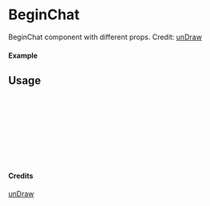 
<Meta of={BeginChat} title="unDraw/BeginChat" />

# BeginChat

BeginChat component with different props.
Credit: [unDraw](https://undraw.co/illustrations)

#### Example

<Canvas of={BeginChat.Primary} />

## Usage

```ts
import { BeginChat } from "yadl-ui";

const Example = () => {
  return (
      <BeginChat />
  );
};

export default Example;
```

#### Credits
[unDraw](https://undraw.co/illustrations)
